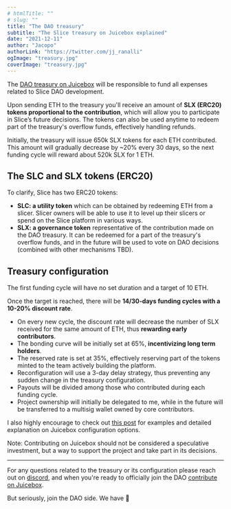 ```yaml
---
# htmlTitle: ""
# slug: ""
title: "The DAO treasury"
subtitle: "The Slice treasury on Juicebox explained"
date: "2021-12-11"
author: "Jacopo"
authorLink: "https://twitter.com/jj_ranalli"
ogImage: "treasury.jpg"
coverImage: "treasury.jpg"
---
```


The [DAO treasury on Juicebox](https://juicebox.money/#/p/slice) will be responsible to fund all expenses related to Slice DAO development.

Upon sending ETH to the treasury you'll receive an amount of **SLX (ERC20) tokens proportional to the contribution**, which will allow you to participate in Slice’s future decisions. The tokens can also be used anytime to redeem part of the treasury's overflow funds, effectively handling refunds.

Initially, the treasury will issue 650k SLX tokens for each ETH contributed. This amount will gradually decrease by ~20% every 30 days, so the next funding cycle will reward about 520k SLX for 1 ETH.

## The SLC and SLX tokens (ERC20)

To clarify, Slice has two ERC20 tokens:

- **SLC: a utility token** which can be obtained by redeeming ETH from a slicer. Slicer owners will be able to use it to level up their slicers or spend on the Slice platform in various ways.
- **SLX: a governance token** representative of the contribution made on the DAO treasury. It can be redeemed for a part of the treasury's overflow funds, and in the future will be used to vote on DAO decisions (combined with other mechanisms TBD).

## Treasury configuration

The first funding cycle will have no set duration and a target of 10 ETH.

Once the target is reached, there will be **14/30-days funding cycles with a 10-20% discount rate**.

- On every new cycle, the discount rate will decrease the number of SLX received for the same amount of ETH, thus **rewarding early contributors**.
- The bonding curve will be initially set at 65%, **incentivizing long term holders**.
- The reserved rate is set at 35%, effectively reserving part of the tokens minted to the team actively building the platform.
- Reconfiguration will use a 3-day delay strategy, thus preventing any sudden change in the treasury configuration.
- Payouts will be divided among those who contributed during each funding cycle.
- Project ownership will initially be delegated to me, while in the future will be transferred to a multisig wallet owned by core contributors.

I also highly encourage to check out [this post](https://blog.juicebox.money/juicebox-protocol-tokenomics/) for examples and detailed explanation on Juicebox configuration options.

Note: Contributing on Juicebox should not be considered a speculative investment, but a way to support the project and take part in its decisions.

---

For any questions related to the treasury or its configuration please reach out on [discord](https://discord.gg/CdyHUzdZks), and when you're ready to officially join the DAO [contribute on Juicebox](https://juicebox.money/#/p/slice).

But seriously, join the DAO side. We have 🍰
